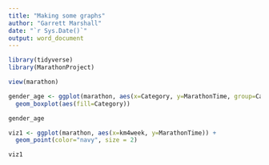 ```yaml
---
title: "Making some graphs"
author: "Garrett Marshall"
date: "`r Sys.Date()`"
output: word_document
---
```



```r
library(tidyverse)
library(MarathonProject)
```

```r
view(marathon)
```

```r
gender_age <- ggplot(marathon, aes(x=Category, y=MarathonTime, group=Category)) + 
  geom_boxplot(aes(fill=Category))

gender_age
```

```r
viz1 <- ggplot(marathon, aes(x=km4week, y=MarathonTime)) +
  geom_point(color="navy", size = 2)

viz1
```


















